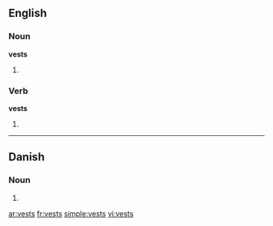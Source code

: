 ==English==

===Noun===
'''vests'''

# {{plural of|[[vest]]}}

===Verb===
'''vests'''

#{{third-person singular of|[[vest]]}}

----

==Danish==

===Noun===
{{infl|da|noun form|g=c}}

# {{form of|genitive singular indefinite|vest|lang=Danish}}

[[ar:vests]]
[[fr:vests]]
[[simple:vests]]
[[vi:vests]]